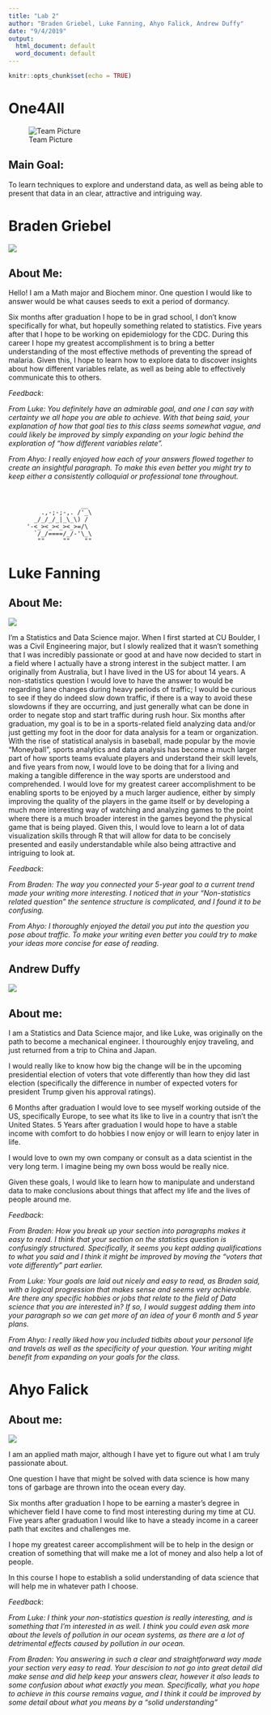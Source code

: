 ---
title: "Lab 2"
author: "Braden Griebel, Luke Fanning, Ahyo Falick, Andrew Duffy"
date: "9/4/2019"
output:
  html_document: default
  word_document: default  
---

```{r setup, include=FALSE}
knitr::opts_chunk$set(echo = TRUE)
```

# One4All
![Team Picture](Group Picture.jpg)


## Main Goal:
To learn techniques to explore and understand data, as well as being able to present that data in an clear, attractive and intriguing way. 

# Braden Griebel
![](Braden Photo4.jpg)


## About Me: 

Hello! I am a Math major and Biochem minor. One question I would like to answer would be what causes seeds to exit a period of dormancy. 


Six months after graduation I hope to be in grad school, I don't know specifically for what, but hopeully something related to statistics. Five years after that I hope to be working on epidemiology for the CDC. During this career I hope my greatest accomplishment is to bring a better understanding of the most effective methods of preventing the spread of malaria. Given this, I hope to learn how to explore data to discover insights about how different variables relate, as well as being able to effectively communicate this to others. 

*Feedback*:

*From Luke: You definitely have an admirable goal, and one I can say with certainty we all hope you are able to achieve. With that being said, your explanation of how that goal ties to this class seems somewhat vague, and could likely be improved by simply expanding on your logic behind the exploration of "how different variables relate".*

*From Ahyo: I really enjoyed how each of your answers flowed together to create an insightful paragraph. To make this even better you might try to keep either a consistently colloquial or professional tone throughout.*

```{}


                    __
         .,-;-;-,. /'_\
       _/_/_/_|_\_\) /
     '-<_><_><_><_>=/\
       `/_/====/_/-'\_\
        ""     ""    ""

```





# Luke Fanning


## About Me:

![](Luke_photo.jpg)

I’m a Statistics and Data Science major. When I first started at CU Boulder, I was a Civil Engineering major, but I slowly realized that it wasn’t something that I was incredibly passionate or good at and have now decided to start in a field where I actually have a strong interest in the subject matter. I am originally from Australia, but I have lived in the US for about 14 years. A non-statistics question I would love to have the answer to would be regarding lane changes during heavy periods of traffic; I would be curious to see if they do indeed slow down traffic, if there is a way to avoid these slowdowns if they are occurring, and just generally what can be done in order to negate stop and start traffic during rush hour. 
Six months after graduation, my goal is to be in a sports-related field analyzing data and/or just getting my foot in the door for data analysis for a team or organization. With the rise of statistical analysis in baseball, made popular by the movie “Moneyball”, sports analytics and data analysis has become a much larger part of how sports teams evaluate players and understand their skill levels, and five years from now, I would love to be doing that for a living and making a tangible difference in the way sports are understood and comprehended. I would love for my greatest career accomplishment to be enabling sports to be enjoyed by a much larger audience, either by simply improving the quality of the players in the game itself or by developing a much more interesting way of watching and analyzing games to the point where there is a much broader interest in the games beyond the physical game that is being played. Given this, I would love to learn a lot of data visualization skills through R that will allow for data to be concisely presented and easily understandable while also being attractive and intriguing to look at. 

*Feedback*:

*From Braden: The way you connected your 5-year goal to a current trend made your writing more interesting. I noticed that in your "Non-statistics related question" the sentence structure is complicated, and I found it to be confusing.*

*From Ahyo: I thoroughly enjoyed the detail you put into the question you pose about traffic. To make your writing even better you could try to make your ideas more concise for ease of reading.*

## Andrew Duffy

![](fullsizeoutput_645.jpeg)

## About me:

I am a Statistics and Data Science major, and like Luke, was originally on the path to become a mechanical engineer. I thouroughly enjoy traveling, and just returned from a trip to China and Japan. 

I would really like to know how big the change will be in the upcoming presidential election of voters that vote differently than how they did last election (specifically the difference in number of expected voters for president Trump given his approval ratings). 

6 Months after graduation I would love to see myself working outside of the US, specifically Europe, to see what its like to live in a country that isn't the United States.
5 Years after graduation I would hope to have a stable income with comfort to do hobbies I now enjoy or will learn to enjoy later in life.

I would love to own my own company or consult as a data scientist in the very long term. I imagine being my own boss would be really nice.

Given these goals, I would like to learn how to manipulate and understand data to make conclusions about things that affect my life and the lives of people around me.

*Feedback*:

*From Braden: How you break up your section into paragraphs makes it easy to read. I think that your section on the statistics question is confusingly structured. Specifically, it seems you kept adding qualifications to what you said and I think it might be improved by moving the "voters that vote differently" part earlier.*

*From Luke: Your goals are laid out nicely and easy to read, as Braden said, with a logical progression that makes sense and seems very achievable. Are there any specific hobbies or jobs that relate to the field of Data science that you are interested in? If so, I would suggest adding them into your paragraph so we can get more of an idea of your 6 month and 5 year plans.*

*From Ahyo: I really liked how you included tidbits about your personal life and travels as well as the specificity of your question. Your writing might benefit from expanding on your goals for the class.*

# Ahyo Falick

## About me:

![](Ahyo pic.JPG)

I am an applied math major, although I have yet to figure out what I am truly passionate about.

One question I have that might be solved with data science is how many tons of garbage are thrown into the ocean every day.

Six months after graduation I hope to be earning a master's degree in whichever field I have come to find most interesting during my time at CU.
Five years after graduation I would like to have a steady income in a career path that excites and challenges me.

I hope my greatest career accomplishment will be to help in the design or creation of something that will make me a lot of money and also help a lot of people.

In this course I hope to establish a solid understanding of data science that will help me in whatever path I choose.

*Feedback*:

*From Luke: I think your non-statistics question is really interesting, and is something that I'm interested in as well. I think you could even ask more about the levels of pollution in our ocean systems, as there are a lot of detrimental effects caused by pollution in our ocean.*



*From Braden: You answering in such a clear and straightforward way made your section very easy to read. Your descision to not go into great detail did make sense and did help keep your answers clear, however it also leads to some confusion about what exactly you mean. Specifically, what you hope to achieve in this course remains vague, and I think it could be improved by some detail about what you means by a "solid understanding"*